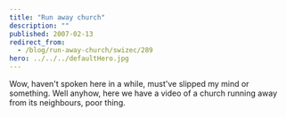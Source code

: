 ```yaml
---
title: "Run away church"
description: ""
published: 2007-02-13
redirect_from:
  - /blog/run-away-church/swizec/289
hero: ../../../defaultHero.jpg
---
```


Wow, haven't spoken here in a while, must've slipped my mind or something. Well anyhow, here we have a video of a church running away from its neighbours, poor thing.
